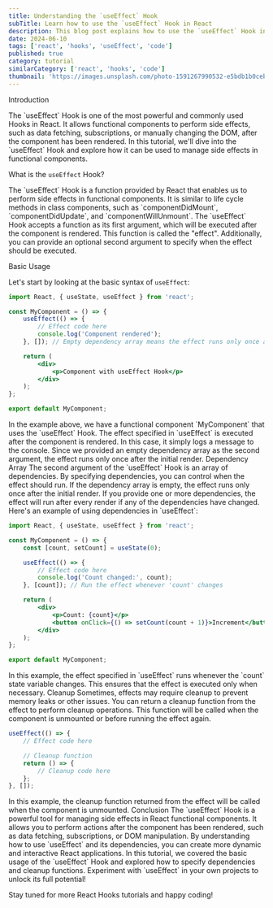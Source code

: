 ```yaml
---
title: Understanding the `useEffect` Hook
subTitle: Learn how to use the `useEffect` Hook in React
description: This blog post explains how to use the `useEffect` Hook in React. We will cover the basics and provide examples to help you understand its usage.
date: 2024-06-10
tags: ['react', 'hooks', 'useEffect', 'code']
published: true
category: tutorial
similarCategory: ['react', 'hooks', 'code']
thumbnail: 'https://images.unsplash.com/photo-1591267990532-e5bdb1b0ceb8?q=80&w=2027&auto=format&fit=crop&ixlib=rb-4.0.3&ixid=M3wxMjA3fDB8MHxwaG90by1wYWdlfHx8fGVufDB8fHx8fA%3D%3D'
---
```


<Heading type="danger">Introduction</Heading>

<Paragraph>
    The `useEffect` Hook is one of the most powerful and commonly used Hooks in React. It allows functional components to perform side effects, such as data fetching, subscriptions, or manually changing the DOM, after the component has been rendered.
</Paragraph>

<Paragraph>
    In this tutorial, we'll dive into the `useEffect` Hook and explore how it can be used to manage side effects in functional components.
</Paragraph>

<Heading>What is the `useEffect` Hook?</Heading>

<Paragraph>
    The `useEffect` Hook is a function provided by React that enables us to perform side effects in functional components. It is similar to life cycle methods in class components, such as `componentDidMount`, `componentDidUpdate`, and `componentWillUnmount`.
</Paragraph>

<Paragraph>
    The `useEffect` Hook accepts a function as its first argument, which will be executed after the component is rendered. This function is called the "effect". Additionally, you can provide an optional second argument to specify when the effect should be executed.
</Paragraph>

<Heading>Basic Usage</Heading>

<Paragraph>Let's start by looking at the basic syntax of `useEffect`:</Paragraph>

```jsx
import React, { useState, useEffect } from 'react';

const MyComponent = () => {
    useEffect(() => {
        // Effect code here
        console.log('Component rendered');
    }, []); // Empty dependency array means the effect runs only once after the initial render

    return (
        <div>
            <p>Component with useEffect Hook</p>
        </div>
    );
};

export default MyComponent;
```
<Paragraph>
    In the example above, we have a functional component `MyComponent` that uses the `useEffect` Hook. The effect specified in `useEffect` is executed after the component is rendered. In this case, it simply logs a message to the console. Since we provided an empty dependency array as the second argument, the effect runs only once after the initial render.
</Paragraph>
<Heading>Dependency Array</Heading>

<Paragraph>
    The second argument of the `useEffect` Hook is an array of dependencies. By specifying dependencies, you can control when the effect should run. If the dependency array is empty, the effect runs only once after the initial render. If you provide one or more dependencies, the effect will run after every render if any of the dependencies have changed.
</Paragraph>
<Paragraph>
    Here's an example of using dependencies in `useEffect`:
</Paragraph>


```jsx
import React, { useState, useEffect } from 'react';

const MyComponent = () => {
    const [count, setCount] = useState(0);

    useEffect(() => {
        // Effect code here
        console.log('Count changed:', count);
    }, [count]); // Run the effect whenever 'count' changes

    return (
        <div>
            <p>Count: {count}</p>
            <button onClick={() => setCount(count + 1)}>Increment</button>
        </div>
    );
};

export default MyComponent;
```

<Paragraph>
    In this example, the effect specified in `useEffect` runs whenever the `count` state variable changes. This ensures that the effect is executed only when necessary.
</Paragraph>
<Heading>Cleanup</Heading>

<Paragraph>
    Sometimes, effects may require cleanup to prevent memory leaks or other issues. You can return a cleanup function from the effect to perform cleanup operations. This function will be called when the component is unmounted or before running the effect again.
</Paragraph>


```jsx
useEffect(() => {
    // Effect code here

    // Cleanup function
    return () => {
        // Cleanup code here
    };
}, []);
```

<Paragraph>
    In this example, the cleanup function returned from the effect will be called when the component is unmounted.
</Paragraph>
<Heading>Conclusion</Heading>

<Paragraph>
    The `useEffect` Hook is a powerful tool for managing side effects in React functional components. It allows you to perform actions after the component has been rendered, such as data fetching, subscriptions, or DOM manipulation. By understanding how to use `useEffect` and its dependencies, you can create more dynamic and interactive React applications.
</Paragraph>

<Paragraph>
    In this tutorial, we covered the basic usage of the `useEffect` Hook and explored how to specify dependencies and cleanup functions. Experiment with `useEffect` in your own projects to unlock its full potential!
</Paragraph>

Stay tuned for more React Hooks tutorials and happy coding!
